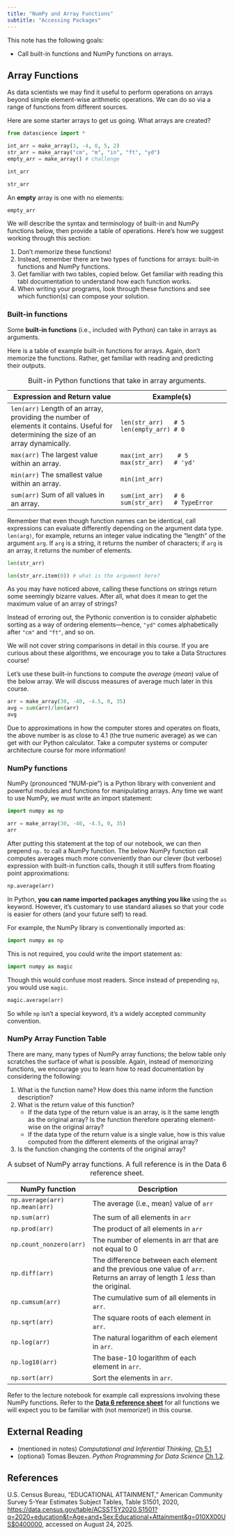 ```yaml
---
title: "NumPy and Array Functions"
subtitle: "Accessing Packages"
---
```


This note has the following goals:

* Call built-in functions and NumPy functions on arrays.

## Array Functions

As data scientists we may find it useful to perform operations on arrays beyond simple element-wise arithmetic operations. We can do so via a range of functions from different sources.

Here are some starter arrays to get us going. What arrays are created?

```python
from datascience import *

int_arr = make_array(3, -4, 0, 5, 2)
str_arr = make_array("cm", "m", "in", "ft", "yd")
empty_arr = make_array() # challenge
```

::: {.callout-note title="Arrays created" collapse="true"}
```python
int_arr
```

```python
str_arr
```


An **empty** array is one with no elements:
```python
empty_arr
```
:::


We will describe the syntax and terminology of built-in and NumPy functions below, then provide a table of operations. Here's how we suggest working through this section:

1. Don't memorize these functions!
1. Instead, remember there are two types of functions for arrays: built-in functions and NumPy functions.
1. Get familiar with two tables, copied below. Get familiar with reading this tabl documentation to understand how each function works.
1. When writing your programs, look through these functions and see which function(s) can compose your solution.

### Built-in functions

Some **built-in functions** (i.e., included with Python) can take in arrays as arguments.

Here is a table of example built-in functions for arrays. Again, don't memorize the functions. Rather, get familiar with reading and predicting their outputs.

| Expression and Return value | Example(s) |
| - | - |  
| `len(arr)` Length of an array, providing the number of elements it contains. Useful for determining the size of an array dynamically. | `len(str_arr)   # 5` <br/> `len(empty_arr) # 0` | 
| `max(arr)` The largest value within an array. | `max(int_arr)    # 5` <br/> `max(str_arr)   # 'yd'` |
| `min(arr)` The smallest value within an array. | `min(int_arr) ` | 
| `sum(arr)` Sum of all values in an array. | `sum(int_arr)   # 6` <br/> `sum(str_arr)   # TypeError` |

: Built-in Python functions that take in array arguments.


::: {.callout-note title="Note 1: Argument data types" collapse="true"}
Remember that even though function names can be identical, call expressions can evaluate differently depending on the argument data type.
 `len(arg)`, for example, returns an integer value indicating the "length" of the argument `arg`. If `arg` is a string, it returns the number of characters; if `arg` is an array, it returns the number of elements.

```python
len(str_arr)
```

```python
len(str_arr.item(0)) # what is the argument here?
```
:::

::: {.callout-note title="Note 2: Expressions with string arrays" collapse="true"}
As you may have noticed above, calling these functions on strings return some seemingly bizarre values. After all, what does it mean to get the maximum value of an array of strings?

Instead of erroring out, the Pythonic convention is to consider alphabetic sorting as a way of ordering elements---hence, `"yd"` comes alphabetically after `"cm"` and `"ft"`, and so on.

We will not cover string comparisons in detail in this course. If you are curious about these algorithms, we encourage you to take a Data Structures course!
:::


Let's use these built-in functions to compute the _average_ (_mean_) value of the below array. We will discuss measures of average much later in this course.

```python
arr = make_array(30, -40, -4.5, 0, 35)
avg = sum(arr)/len(arr)
avg
```

Due to approximations in how the computer stores and operates on floats, the above number is as close to 4.1 (the true numeric average) as we can get with our Python calculator. Take a computer systems or computer architecture course for more information!

### NumPy functions

NumPy (pronounced "NUM-pie”) is a Python library with convenient and
powerful modules and functions for manipulating arrays. Any time we want to use NumPy, we must write an import statement:

```python
import numpy as np

arr = make_array(30, -40, -4.5, 0, 35)
arr
```

After putting this statement at the top of our notebook, we can then prepend `np.` to call a NumPy function. The below NumPy function call computes averages much more conveniently than our clever (but verbose) expression with built-in function calls, though it still suffers from floating point approximations:

```python
np.average(arr)
```

::: {.callout-note title="Import aliases" collapse="true"}
In Python, **you can name imported packages anything you like** using the `as` keyword. However, it's customary to use standard aliases so that your code is easier for others (and your future self) to read.

For example, the NumPy library is conventionally imported as:

```python
import numpy as np
```

This is not required, you could write the import statement as:
```python
import numpy as magic
```

Though this would confuse most readers. Since instead of prepending `np`, you would use `magic`.

```python
magic.average(arr)
```

So while `np` isn't a special keyword, it’s a widely accepted community convention.
:::

### NumPy Array Function Table

There are many, many types of NumPy array functions; the below table only scratches the surface of what is possible. Again, instead of memorizing functions, we encourage you to learn how to read documentation by considering the following:

1. What is the function name? How does this name inform the function description?
1. What is the return value of this function?
    * If the data type of the return value is an array, is it the same length as the original array? Is the function therefore operating element-wise on the original array?
    * If the data type of the return value is a single value, how is this value computed from the different elements of the original array? 
1. Is the function changing the contents of the original array?

| NumPy function | Description |
| - | --- | 
| `np.average(arr)` <br/> `np.mean(arr)` | The average (i.e., mean) value of `arr` |
| `np.sum(arr)` | The sum of all elements in `arr` |
| `np.prod(arr)` | The product of all elements in `arr` | 
| `np.count_nonzero(arr)` | The number of elements in arr that are not equal to 0 |
| `np.diff(arr)` | The difference between each element and the previous one value of `arr`. Returns an array of length 1 _less_ than the original. |
| `np.cumsum(arr)` | The cumulative sum of all elements in `arr`. |
| `np.sqrt(arr)` | The square roots of each element in `arr`.|
| `np.log(arr)` | The natural logarithm of each element in `arr`. |
| `np.log10(arr)` | The base-10 logarithm of each element in `arr`. |
| `np.sort(arr)` | Sort the elements in `arr`. |
: A subset of NumPy array functions. A full reference is in the Data 6 reference sheet.

Refer to the lecture notebook for example call expressions involving these NumPy functions. Refer to the **[Data 6 reference sheet](../reference.html)** for all functions we will expect you to be familiar with (not memorize!) in this course.


## External Reading

* (mentioned in notes) _Computational and Inferential Thinking_, [Ch 5.1](https://inferentialthinking.com/chapters/05/1/Arrays.html)
* (optional) Tomas Beuzen. _Python Programming for Data Science_ [Ch 1.2](https://www.tomasbeuzen.com/python-programming-for-data-science/chapters/chapter1-basics.html#basic-python-data-types).

## References

U.S. Census Bureau, "EDUCATIONAL ATTAINMENT," American Community Survey 5-Year Estimates Subject Tables, Table S1501, 2020, <https://data.census.gov/table/ACSST5Y2020.S1501?q=2020+education&t=Age+and+Sex:Educational+Attainment&g=010XX00US$0400000>, accessed on August 24, 2025.